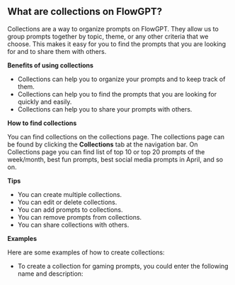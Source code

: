 ## What are collections on FlowGPT?

Collections are a way to organize prompts on FlowGPT. They allow us to group prompts together by topic, theme, or any other criteria that we choose. This makes it easy for you to find the prompts that you are looking for and to share them with others.

**Benefits of using collections**

- Collections can help you to organize your prompts and to keep track of them.
- Collections can help you to find the prompts that you are looking for quickly and easily.
- Collections can help you to share your prompts with others.

**How to find collections**

You can find collections on the collections page. The collections page can be found by clicking the **Collections** tab at the navigation bar.
On Collections page you can find list of top 10 or top 20 prompts of the week/month, best fun prompts, best social media prompts in April, and so on.

**Tips**

- You can create multiple collections.
- You can edit or delete collections.
- You can add prompts to collections.
- You can remove prompts from collections.
- You can share collections with others.

**Examples**

Here are some examples of how to create collections:

- To create a collection for gaming prompts, you could enter the following name and description:
